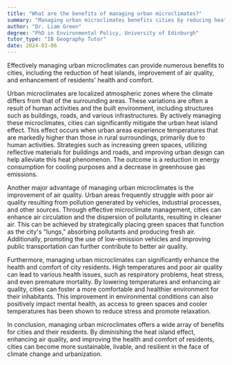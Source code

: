 ```yaml
---
title: "What are the benefits of managing urban microclimates?"
summary: "Managing urban microclimates benefits cities by reducing heat islands, improving air quality, and enhancing residents' health and comfort."
author: "Dr. Liam Green"
degree: "PhD in Environmental Policy, University of Edinburgh"
tutor_type: "IB Geography Tutor"
date: 2024-03-06
---
```


Effectively managing urban microclimates can provide numerous benefits to cities, including the reduction of heat islands, improvement of air quality, and enhancement of residents' health and comfort.

Urban microclimates are localized atmospheric zones where the climate differs from that of the surrounding areas. These variations are often a result of human activities and the built environment, including structures such as buildings, roads, and various infrastructures. By actively managing these microclimates, cities can significantly mitigate the urban heat island effect. This effect occurs when urban areas experience temperatures that are markedly higher than those in rural surroundings, primarily due to human activities. Strategies such as increasing green spaces, utilizing reflective materials for buildings and roads, and improving urban design can help alleviate this heat phenomenon. The outcome is a reduction in energy consumption for cooling purposes and a decrease in greenhouse gas emissions.

Another major advantage of managing urban microclimates is the improvement of air quality. Urban areas frequently struggle with poor air quality resulting from pollution generated by vehicles, industrial processes, and other sources. Through effective microclimate management, cities can enhance air circulation and the dispersion of pollutants, resulting in cleaner air. This can be achieved by strategically placing green spaces that function as the city's "lungs," absorbing pollutants and producing fresh air. Additionally, promoting the use of low-emission vehicles and improving public transportation can further contribute to better air quality.

Furthermore, managing urban microclimates can significantly enhance the health and comfort of city residents. High temperatures and poor air quality can lead to various health issues, such as respiratory problems, heat stress, and even premature mortality. By lowering temperatures and enhancing air quality, cities can foster a more comfortable and healthier environment for their inhabitants. This improvement in environmental conditions can also positively impact mental health, as access to green spaces and cooler temperatures has been shown to reduce stress and promote relaxation.

In conclusion, managing urban microclimates offers a wide array of benefits for cities and their residents. By diminishing the heat island effect, enhancing air quality, and improving the health and comfort of residents, cities can become more sustainable, livable, and resilient in the face of climate change and urbanization.
    